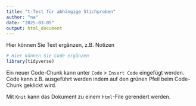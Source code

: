 ```yaml
---
title: "t-Test für abhängige Stichproben"
author: "na"
date: "2025-03-05"
output: html_document
---
```


Hier können Sie Text ergänzen, z.B. Notizen 

```r
# Hier können Sie Code ergänzen
library(tidyverse)
```

Ein neuer Code-Chunk kann unter `Code` > `Insert Code` eingefügt werden.
Code kann z.B. ausgeführt werden indem auf den grünen Pfeil beim Code-Chunk geklickt wird.

Mit `Knit` kann das Dokument zu einem `html`-File gerendert werden.

